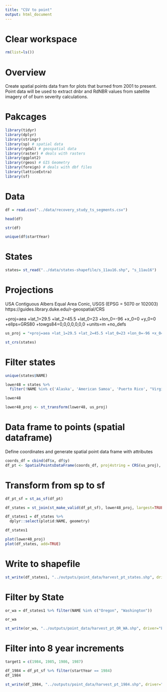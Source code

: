 ```yaml
---
title: "CSV to point"
output: html_document
---
```



# Clear workspace

```r
rm(list=ls()) 
```

# Overview

Create spatial points data  fram  for plots that burned from 2001 to present. Point data will be used  to extract  dnbr and RdNBR values from satellite imagery of of burn severity  calculations.

# Pakcages
```r
library(tidyr)
library(dplyr)
library(stringr)
library(sp) # spatial data
library(rgdal) # geospatial data
library(raster) # deals with rasters
library(ggplot2)
library(rgeos) # GIS Geometry
library(foreign) # deals with dbf files
library(latticeExtra)
library(sf)
```




# Data

```r
df = read.csv("../data/recovery_study_ts_segments.csv")
```

```r
head(df)
```
```r
str(df)
```

```r
unique(df$startYear)
```

# States
```r
states= st_read("../data/states-shapefile/s_11au16.shp", "s_11au16")
```
# Projections
USA Contiguous Albers Equal Area Conic, USGS (EPSG = 5070 or 102003)
https://guides.library.duke.edu/r-geospatial/CRS

+proj=aea +lat_1=29.5 +lat_2=45.5 +lat_0=23 +lon_0=-96 +x_0=0 +y_0=0 +ellps=GRS80 +towgs84=0,0,0,0,0,0,0 +units=m +no_defs 
```r
us_proj = "+proj=aea +lat_1=29.5 +lat_2=45.5 +lat_0=23 +lon_0=-96 +x_0=0 +y_0=0 +ellps=GRS80 +towgs84=0,0,0,0,0,0,0 +units=m +no_defs"
```


```r
st_crs(states)
```

# Filter states
```r
unique(states$NAME)
```

```r
lower48 = states %>%
  filter(!NAME %in% c('Alaska', 'American Samoa', 'Puerto Rico', "Virgin Islands", "Guam", "Northern Marianas"))

lower48
```

```r
lower48_proj <- st_transform(lower48, us_proj)
```
# Data frame to  points (spatial dataframe)


Define coordinates and generate spatial point data frame with attributes

```r
coords_df = cbind(df$x, df$y)
df_pt <- SpatialPointsDataFrame(coords_df, proj4string = CRS(us_proj), data = df)
```




# Transform from sp to sf

```r
df_pt_sf = st_as_sf(df_pt)
```

```r
df_states = st_join(st_make_valid(df_pt_sf), lower48_proj, largest=TRUE) 
```


```r
df_states1 = df_states %>% 
  dplyr::select(plotid:NAME, geometry) 
```

```r
df_states1
```

```r

plot(lower48_proj)
plot(df_states, add=TRUE)
```

# Write to shapefile

```r
st_write(df_states1, "../outputs/point_data/harvest_pt_states.shp", driver="ESRI Shapefile")
```

# Filter by State
```r
or_wa = df_states1 %>% filter(NAME %in% c("Oregon", "Washington"))

or_wa
```

```r
st_write(or_wa, "../outputs/point_data/harvest_pt_OR_WA.shp", driver="ESRI Shapefile")
```

# Filter into 8 year increments

```r
target1 = c(1984, 1985, 1986, 1987)
```

```r
df_1984 = df_pt_sf %>% filter(startYear == 1984)
df_1984
```

```r
st_write(df_1984, "../outputs/point_data/harvest_pt_1984.shp", driver="ESRI Shapefile")
```